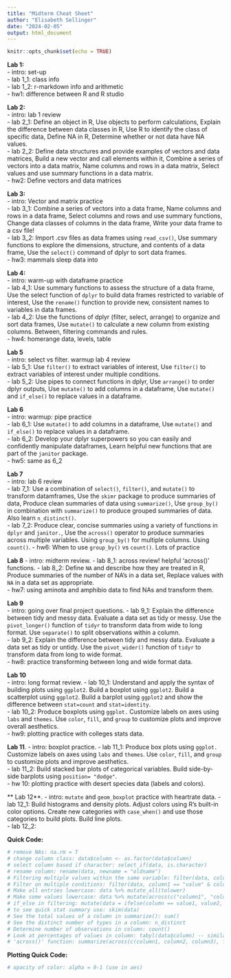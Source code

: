 ```yaml
---
title: "Midterm Cheat Sheet"
author: "Elisabeth Sellinger"
date: "2024-02-05"
output: html_document
---
```


```r
knitr::opts_chunk$set(echo = TRUE)
```

**Lab 1:**  
- intro: set-up  
- lab 1_1: class info  
- lab 1_2: r-markdown info and arithmetic  
- hw1: difference between R and R studio  

**Lab 2:**  
- intro: lab 1 review  
- lab 2_1: Define an object in R, Use objects to perform calculations, Explain the difference between data classes in R, Use R to identify the class of specific data, Define NA in R, Determine whether or not data have NA values.   
- lab 2_2: Define data structures and provide examples of vectors and data matrices, Build a new vector and call elements within it, Combine a series of vectors into a data matrix, Name columns and rows in a data matrix, Select values and use summary functions in a data matrix.    
- hw2: Define vectors and data matrices  

**Lab 3:**  
- intro: Vector and matrix practice  
- lab 3_1: Combine a series of vectors into a data frame, Name columns and rows in a data frame, Select columns and rows and use summary functions, Change data classes of columns in the data frame, Write your data frame to a csv file!   
- lab 3_2: Import .csv files as data frames using `read_csv()`, Use summary functions to explore the dimensions, structure, and contents of a data frame, Use the `select()` command of dplyr to sort data frames.  
- hw3: mammals sleep data into  

**Lab 4:**  
- intro: warm-up with dataframe practice  
- lab 4_1: Use summary functions to assess the structure of a data frame, Use the select function of `dplyr` to build data frames restricted to variable of interest, Use the `rename()` function to provide new, consistent names to variables in data frames.  
- lab 4_2: Use the functions of dplyr (filter, select, arrange) to organize and sort data frames, Use `mutate()` to calculate a new column from existing columns. Between, filtering commands and rules.  
- hw4: homerange data, levels, table  

**Lab 5**  
- intro: select vs filter. warmup lab 4 review  
- lab 5_1: Use `filter()` to extract variables of interest, Use `filter()` to extract variables of interest under multiple conditions.  
- lab 5_2: Use pipes to connect functions in dplyr, Use `arrange()` to order dplyr outputs, Use `mutate()` to add columns in a dataframe, Use `mutate()` and `if_else()` to replace values in a dataframe. 

**Lab 6**  
- intro: warmup: pipe practice  
- lab 6_1: Use `mutate()` to add columns in a dataframe, Use `mutate()` and `if_else()` to replace values in a dataframe.  
- lab 6_2: Develop your dplyr superpowers so you can easily and confidently manipulate dataframes, Learn helpful new functions that are part of the `janitor` package.    
- hw5: same as 6_2  

**Lab 7**  
- intro: lab 6 review  
- lab 7_1: Use a combination of `select()`, `filter()`, and `mutate()` to transform datamframes, Use the `skimr` package to produce summaries of data, Produce clean summaries of data using `summarize()`, Use `group_by()` in combination with `summarize()` to produce grouped summaries of data. Also learn `n_distinct()`.    
- lab 7_2: Produce clear, concise summaries using a variety of functions in `dplyr` and  `janitor.`, Use the `across()` operator to produce summaries across multiple variables. Using `group_by()` for multiple columns. Using `count()`.
- hw6: When to use `group_by()` vs `count()`. Lots of practice

**Lab 8** 
- intro: midterm review. 
- lab 8_1: across review! helpful 'across()' functions. 
- lab 8_2: Define `NA` and describe how they are treated in R, Produce summaries of the number of NA's in a data set, Replace values with `NA` in a data set as appropriate.   
- hw7: using aminota and amphibio data to find NAs and transform them. 

**Lab 9**  
- intro: going over final project questions. 
- lab 9_1: Explain the difference between tidy and messy data. Evaluate a data set as tidy or messy. Use the `pivot_longer()` function of `tidyr` to transform data from wide to long format. Use `separate()` to split observations within a column.  
- lab 9_2: Explain the difference between tidy and messy data. Evaluate a data set as tidy or untidy. Use the `pivot_wider()` function of `tidyr` to transform data from long to wide format.  
- hw8: practice transforming between long and wide format data. 

**Lab 10**  
- intro: long format review. 
- lab 10_1: Understand and apply the syntax of building plots using `ggplot2`. Build a boxplot using `ggplot2`. Build a scatterplot using `ggplot2`. Build a barplot using `ggplot2` and show the difference between `stat=count` and `stat=identity`.  
- lab 10_2: Produce boxplots using `ggplot.` Customize labels on axes using `labs` and `themes`. Use `color`, `fill`, and `group` to customize plots and improve overall aesthetics.   
- hw9: plotting practice with colleges stats data. 

**Lab 11**. 
- intro: boxplot practice. 
- lab 11_1: Produce box plots using `ggplot.` Customize labels on axes using `labs` and `themes`. Use `color`, `fill`, and `group` to customize plots and improve aesthetics.  
- lab 11_2: Build stacked bar plots of categorical variables. Build side-by-side barplots using `position= "dodge"`.  
- hw 10: plotting practice with desert species data (labels and colors). 

** Lab 12**. 
- intro: `mutate` and `geom_boxplot` practice with heartrate data. 
- lab 12_1: Build histograms and density plots. Adjust colors using R's built-in color options. Create new categories with `case_when()` and use those categories to build plots. Build line plots.  
- lab 12_2: 


**Quick Code:**  
```r
# remove NAs: na.rm = T
# change column class: data$column <- as.factor(data$column)
# select column based if character: select_if(data, is.character)
# rename column: rename(data, newname = "oldname")
# Filtering multiple values within the same variable: filter(data, column %in% c(value, value)) # Between in filtering: filter(data, between(column, value1, value2)
# Filter on multiple conditions: filter(data, column1 == "value" & column2 > value)
# Make all entries lowercase: data %>% mutate_all(tolower)
# Make some values lowercase: data %>% mutate(across(c("column1", "column2"), tolower))
# if_else in filtering: mutate(data = ifelse(column == value1, value2, column)) if equals value1, change it to value2, if not value1, leave it the same
# to see quick stat summary use: skim(data)
# See the total values of a column in summarize(): sum()
# See the distinct number of types in a column: n_distinct
# Determine number of observations in column: count()
# Look at percentages of values in column: tabyl(data$column) -- similar to table()
# 'across()' function: summarize(across(c(column1, column2, column3), function))
```

**Plotting Quick Code:**
```r
# opacity of color: alpha = 0-1 (use in aes)
```




